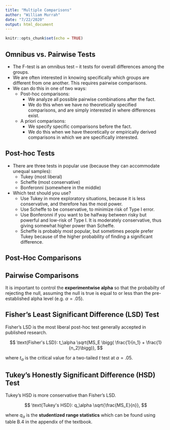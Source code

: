 ```yaml
---
title: "Multiple Comparisons"
author: "William Murrah"
date: "7/22/2020"
output: html_document
---
```


```r
knitr::opts_chunk$set(echo = TRUE)
```


## Omnibus vs. Pairwise Tests

* The F-test is an omnibus test – it tests for overall differences among the groups.
* We are often interested in knowing specifically which groups are different from one another. This requires pairwise comparisons.
* We can do this in one of two ways:
    - Post-hoc comparisons: 
        + We analyze all possible pairwise combinations after the fact.
        + We do this when we have no theoretically specified comparisons, and are simply interested in where differences exist.
    - A priori comparisons:
        + We specify specific comparisons before the fact.
        + We do this when we have theoretically or empirically derived comparisons in which we are specifically interested.
        
## Post-hoc Tests {.smaller}

* There are three tests in popular use (because they can accommodate unequal samples):
    - Tukey (most liberal)
    - Scheffe (most conservative)
    - Bonferonni (somewhere in the middle)
* Which test should you use?
    - Use Tukey in more exploratory situations, because it is less conservative, and therefore has the most power.
    - Use Scheffe to be conservative, to minimize risk of Type I error.
    - Use Bonferonni if you want to be halfway between risky but powerful and low-risk of Type I. It is moderately conservative, thus giving somewhat higher power than Scheffe.
    - Scheffe is probably most popular, but sometimes people prefer Tukey because of the higher probability of finding a significant difference.


##  Post-Hoc Comparisons

## Pairwise Comparisons

It is important to control the **experimentwise alpha** so that the probabilty of rejecting the null, assuming the null is true is equal to or less than the pre-established alpha level (e.g. $\alpha = .05$).

## Fisher's Least Significant Difference (LSD) Test

Fisher's LSD is the most liberal post-hoc test generally accepted in published research.

$$
\text{Fisher's LSD}:  t_\alpha \sqrt{MS_E \bigg( \frac{1}{n_1} + \frac{1}{n_2}\bigg)},
$$

where $t_\alpha$ is the critical value for a two-tailed *t* test at $\alpha = .05$.



## Tukey's Honestly Significant Difference (HSD) Test

Tukey's HSD is more conservative than Fisher's LSD.

$$
\text{Tukey's HSD}: q_\alpha \sqrt{\frac{MS_E}{n}},
$$

where $q_\alpha$ is the **studentized range statistics** which can be found using table B.4 in the appendix of the textbook.
